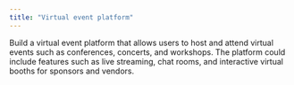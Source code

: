 ```yaml
---
title: "Virtual event platform"
---
```

Build a virtual event platform that allows users to host and attend virtual events such as conferences, concerts, and workshops. The platform could include features such as live streaming, chat rooms, and interactive virtual booths for sponsors and vendors.